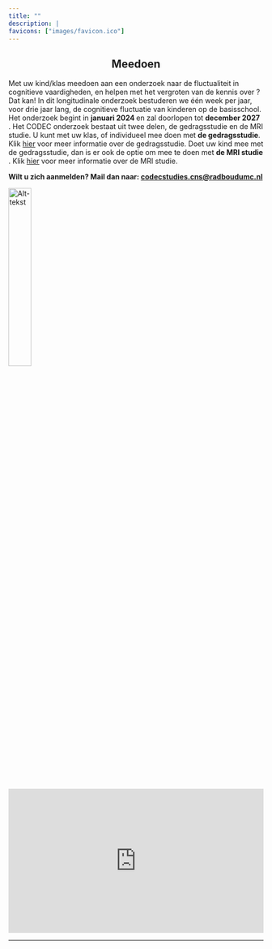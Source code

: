 ```yaml
---
title: ""
description: |
favicons: ["images/favicon.ico"]
--- 
```

<center>

## Meedoen

</center>

Met uw kind/klas meedoen aan een onderzoek naar de fluctualiteit in cognitieve vaardigheden, en helpen met het vergroten van de kennis over ? Dat kan!  In dit longitudinale onderzoek bestuderen we één week per jaar, voor drie jaar lang, de cognitieve fluctuatie van kinderen op de basisschool. Het onderzoek begint in <strong> januari  2024 </strong> en zal doorlopen tot <strong> december 2027 </strong>. Het CODEC onderzoek bestaat uit twee delen, de gedragsstudie en de MRI studie. U kunt met uw klas, of individueel mee doen met <b>de gedragsstudie</b>. Klik [hier](gedragsstudie.html) voor meer informatie over de gedragsstudie. Doet uw kind mee met de gedragsstudie, dan is er ook de optie om mee te doen met <strong> de MRI studie </strong>. Klik [hier](MRI.html) voor meer informatie over de MRI studie.

<b> Wilt u zich aanmelden? Mail dan naar: [  codecstudies.cns@radboudumc.nl](codecstudies.cns@radboudumc.nl) </b>
<br>

[![Alt-tekst](images/Meedoen.png){width=30% align=left}](mailto:codecstudies.cns@radboudumc.nl)


<div style="left: 0; width: 100%; height: 0; position: relative; padding-bottom: 56.25%;"><iframe src="https://www.youtube.com/embed/ol3iZntUKRI" style="top: 0; left: 0; width: 100%; height: 100%; position: absolute; border: 0;" allowfullscreen scrolling="no" allow="accelerometer; clipboard-write; encrypted-media; gyroscope; picture-in-picture; web-share;"></iframe></div>


---
